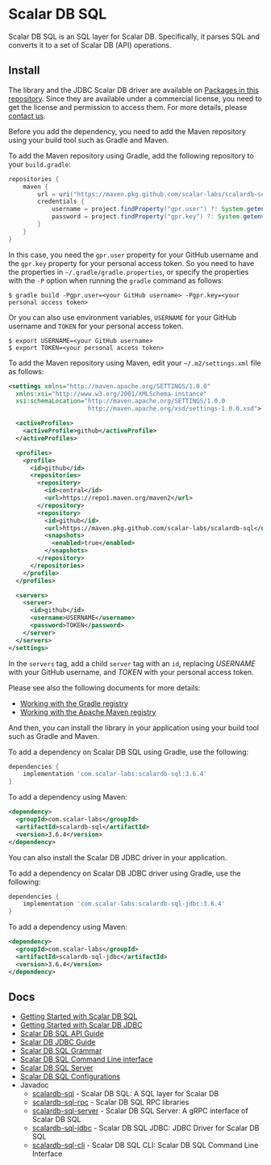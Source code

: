 # Scalar DB SQL

Scalar DB SQL is an SQL layer for Scalar DB.
Specifically, it parses SQL and converts it to a set of Scalar DB (API) operations.

## Install

The library and the JDBC Scalar DB driver are available on [Packages in this repository](https://github.com/orgs/scalar-labs/packages?repo_name=scalardb-sql).
Since they are available under a commercial license, you need to get the license and permission to access them.
For more details, please [contact us](https://scalar-labs.com/contact_us/).

Before you add the dependency, you need to add the Maven repository using your build tool such as Gradle and Maven.

To add the Maven repository using Gradle, add the following repository to your `build.gradle`:
```gradle
repositories {
    maven {
        url = uri("https://maven.pkg.github.com/scalar-labs/scalardb-sql")
        credentials {
            username = project.findProperty("gpr.user") ?: System.getenv("USERNAME")
            password = project.findProperty("gpr.key") ?: System.getenv("TOKEN")
        }
    }
}
```

In this case, you need the `gpr.user` property for your GitHub username and the `gpr.key` property for your personal access token.
So you need to have the properties in `~/.gradle/gradle.properties`, or specify the properties with the `-P` option when running the `gradle` command as follows:

```shell
$ gradle build -Pgpr.user=<your GitHub username> -Pgpr.key=<your personal access token>
```

Or you can also use environment variables, `USERNAME` for your GitHub username and `TOKEN` for your personal access token.

```shell
$ export USERNAME=<your GitHub username>
$ export TOKEN=<your personal access token>
```

To add the Maven repository using Maven, edit your `~/.m2/settings.xml` file as follows:
```xml
<settings xmlns="http://maven.apache.org/SETTINGS/1.0.0"
  xmlns:xsi="http://www.w3.org/2001/XMLSchema-instance"
  xsi:schemaLocation="http://maven.apache.org/SETTINGS/1.0.0
                      http://maven.apache.org/xsd/settings-1.0.0.xsd">

  <activeProfiles>
    <activeProfile>github</activeProfile>
  </activeProfiles>

  <profiles>
    <profile>
      <id>github</id>
      <repositories>
        <repository>
          <id>central</id>
          <url>https://repo1.maven.org/maven2</url>
        </repository>
        <repository>
          <id>github</id>
          <url>https://maven.pkg.github.com/scalar-labs/scalardb-sql</url>
          <snapshots>
            <enabled>true</enabled>
          </snapshots>
        </repository>
      </repositories>
    </profile>
  </profiles>

  <servers>
    <server>
      <id>github</id>
      <username>USERNAME</username>
      <password>TOKEN</password>
    </server>
  </servers>
</settings>
```

In the `servers` tag, add a child `server` tag with an `id`, replacing *USERNAME* with your GitHub username, and *TOKEN* with your personal access token.

Please see also the following documents for more details:
- [Working with the Gradle registry](https://docs.github.com/en/packages/working-with-a-github-packages-registry/working-with-the-gradle-registry)
- [Working with the Apache Maven registry](https://docs.github.com/en/packages/working-with-a-github-packages-registry/working-with-the-apache-maven-registry)

And then, you can install the library in your application using your build tool such as Gradle and Maven.

To add a dependency on Scalar DB SQL using Gradle, use the following:
```gradle
dependencies {
    implementation 'com.scalar-labs:scalardb-sql:3.6.4'
}
```

To add a dependency using Maven:
```xml
<dependency>
  <groupId>com.scalar-labs</groupId>
  <artifactId>scalardb-sql</artifactId>
  <version>3.6.4</version>
</dependency>
```

You can also install the Scalar DB JDBC driver in your application.

To add a dependency on Scalar DB JDBC driver using Gradle, use the following:
```gradle
dependencies {
    implementation 'com.scalar-labs:scalardb-sql-jdbc:3.6.4'
}
```

To add a dependency using Maven:
```xml
<dependency>
  <groupId>com.scalar-labs</groupId>
  <artifactId>scalardb-sql-jdbc</artifactId>
  <version>3.6.4</version>
</dependency>
```

## Docs

- [Getting Started with Scalar DB SQL](getting-started-with-sql.mdx)
- [Getting Started with Scalar DB JDBC](getting-started-with-jdbc.mdx)
- [Scalar DB SQL API Guide](sql-api-guide.mdx)
- [Scalar DB JDBC Guide](jdbc-guide.mdx)
- [Scalar DB SQL Grammar](grammar.mdx)
- [Scalar DB SQL Command Line interface](command-line-interface.mdx)
- [Scalar DB SQL Server](sql-server.mdx)
- [Scalar DB SQL Configurations](configurations.mdx)
- Javadoc
  - [scalardb-sql](https://scalar-labs.github.io/scalardb-sql/javadoc/core/index.html) - Scalar DB SQL: A SQL layer for Scalar DB
  - [scalardb-sql-rpc](https://scalar-labs.github.io/scalardb-sql/javadoc/rpc/index.html) - Scalar DB SQL RPC libraries
  - [scalardb-sql-server](https://scalar-labs.github.io/scalardb-sql/javadoc/server/index.html) - Scalar DB SQL Server: A gRPC interface of Scalar DB SQL
  - [scalardb-sql-jdbc](https://scalar-labs.github.io/scalardb-sql/javadoc/jdbc/index.html) - Scalar DB SQL JDBC: JDBC Driver for Scalar DB SQL
  - [scalardb-sql-cli](https://scalar-labs.github.io/scalardb-sql/javadoc/cli/index.html) - Scalar DB SQL CLI: Scalar DB SQL Command Line Interface
